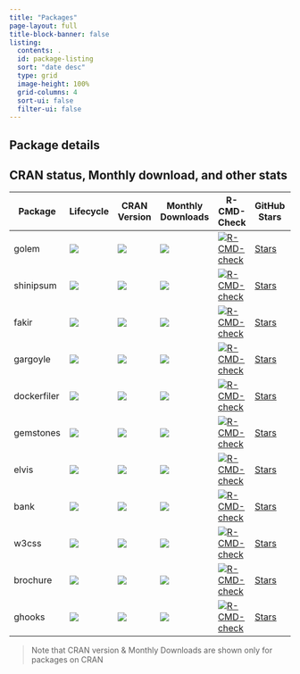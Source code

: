 ```yaml
---
title: "Packages"
page-layout: full
title-block-banner: false
listing:
  contents: .
  id: package-listing
  sort: "date desc"
  type: grid
  image-height: 100%
  grid-columns: 4
  sort-ui: false
  filter-ui: false
---
```


## Package details

::: {#package-listing}
:::



## CRAN status, Monthly download, and other stats

|Package|Lifecycle|CRAN Version|Monthly Downloads| R-CMD-Check|GitHub Stars|GitHub Issues|
|---|---|---|---|---|---|---|
|golem|<img src="https://lifecycle.r-lib.org/articles/figures/lifecycle-stable.svg"/>|<a href="https://CRAN.R-project.org/package=golem">  <img src="https://www.r-pkg.org/badges/version/golem"/></a>|<a target="_blank" href="https://cranlogs.r-pkg.org/downloads/total/last-month/golem">  <img src="https://cranlogs.r-pkg.org/badges/golem"/></a>|<a target="_blank" href="https://github.com/ThinkR-open/golem/actions">  <img src="https://github.com/ThinkR-open/golem/workflows/R-CMD-check/badge.svg" alt="R-CMD-check"/></a>|<a class="github-button" target = "_blank" href="https://github.com/ThinkR-open/golem" data-icon="octicon-star" data-show-count="true" aria-label="Star this on GitHub">Stars</a>|<a class="github-button" href="https://github.com/ThinkR-open/golem/issues" target = "_blank" data-icon="octicon-issue-opened"  data-show-count="true" aria-label="Issue buttons/github-buttons on GitHub">Issues</a>|
|shinipsum|<img src="https://lifecycle.r-lib.org/articles/figures/lifecycle-stable.svg"/>|<a href="https://CRAN.R-project.org/package=shinipsum">  <img src="https://www.r-pkg.org/badges/version/shinipsum"/></a>|<a target="_blank" href="https://cranlogs.r-pkg.org/downloads/total/last-month/shinipsum">  <img src="https://cranlogs.r-pkg.org/badges/shinipsum"/></a>|<a target="_blank" href="https://github.com/ThinkR-open/shinipsum/actions">  <img src="https://github.com/ThinkR-open/shinipsum/workflows/R-CMD-check/badge.svg" alt="R-CMD-check"/></a>|<a class="github-button" target = "_blank" href="https://github.com/ThinkR-open/shinipsum" data-icon="octicon-star" data-show-count="true" aria-label="Star this on GitHub">Stars</a>|<a class="github-button" href="https://github.com/ThinkR-open/shinipsum/issues" target = "_blank" data-icon="octicon-issue-opened"  data-show-count="true" aria-label="Issue buttons/github-buttons on GitHub">Issues</a>|
|fakir|<img src="https://lifecycle.r-lib.org/articles/figures/lifecycle-stable.svg"/>|<a href="https://CRAN.R-project.org/package=fakir">  <img src="https://www.r-pkg.org/badges/version/fakir"/></a>|<a target="_blank" href="https://cranlogs.r-pkg.org/downloads/total/last-month/fakir">  <img src="https://cranlogs.r-pkg.org/badges/fakir"/></a>|<a target="_blank" href="https://github.com/ThinkR-open/fakir/actions">  <img src="https://github.com/ThinkR-open/fakir/workflows/R-CMD-check/badge.svg" alt="R-CMD-check"/></a>|<a class="github-button" target = "_blank" href="https://github.com/ThinkR-open/fakir" data-icon="octicon-star" data-show-count="true" aria-label="Star this on GitHub">Stars</a>|<a class="github-button" href="https://github.com/ThinkR-open/fakir/issues" target = "_blank" data-icon="octicon-issue-opened"  data-show-count="true" aria-label="Issue buttons/github-buttons on GitHub">Issues</a>|
|gargoyle|<img src="https://lifecycle.r-lib.org/articles/figures/lifecycle-stable.svg"/>|<a href="https://CRAN.R-project.org/package=gargoyle">  <img src="https://www.r-pkg.org/badges/version/gargoyle"/></a>|<a target="_blank" href="https://cranlogs.r-pkg.org/downloads/total/last-month/gargoyle">  <img src="https://cranlogs.r-pkg.org/badges/gargoyle"/></a>|<a target="_blank" href="https://github.com/colinfay/gargoyle/actions">  <img src="https://github.com/colinfay/gargoyle/workflows/R-CMD-check/badge.svg" alt="R-CMD-check"/></a>|<a class="github-button" target = "_blank" href="https://github.com/colinfay/gargoyle" data-icon="octicon-star" data-show-count="true" aria-label="Star this on GitHub">Stars</a>|<a class="github-button" href="https://github.com/colinfay/gargoyle/issues" target = "_blank" data-icon="octicon-issue-opened"  data-show-count="true" aria-label="Issue buttons/github-buttons on GitHub">Issues</a>|
|dockerfiler|<img src="https://lifecycle.r-lib.org/articles/figures/lifecycle-stable.svg"/>|<a href="https://CRAN.R-project.org/package=dockerfiler">  <img src="https://www.r-pkg.org/badges/version/dockerfiler"/></a>|<a target="_blank" href="https://cranlogs.r-pkg.org/downloads/total/last-month/dockerfiler">  <img src="https://cranlogs.r-pkg.org/badges/dockerfiler"/></a>|<a target="_blank" href="https://github.com/thinkr-open/dockerfiler/actions">  <img src="https://github.com/thinkr-open/dockerfiler/workflows/R-CMD-check/badge.svg" alt="R-CMD-check"/></a>|<a class="github-button" target = "_blank" href="https://github.com/thinkr-open/dockerfiler" data-icon="octicon-star" data-show-count="true" aria-label="Star this on GitHub">Stars</a>|<a class="github-button" href="https://github.com/thinkr-open/dockerfiler/issues" target = "_blank" data-icon="octicon-issue-opened"  data-show-count="true" aria-label="Issue buttons/github-buttons on GitHub">Issues</a>|
|gemstones|<img src="https://lifecycle.r-lib.org/articles/figures/lifecycle-experimental.svg"/>|<a href="https://CRAN.R-project.org/package=gemstones">  <img src="https://www.r-pkg.org/badges/version/gemstones"/></a>|<a target="_blank" href="https://cranlogs.r-pkg.org/downloads/total/last-month/gemstones">  <img src="https://cranlogs.r-pkg.org/badges/gemstones"/></a>|<a target="_blank" href="https://github.com/thinkr-open/gemstones/actions">  <img src="https://github.com/thinkr-open/gemstones/workflows/R-CMD-check/badge.svg" alt="R-CMD-check"/></a>|<a class="github-button" target = "_blank" href="https://github.com/thinkr-open/gemstones" data-icon="octicon-star" data-show-count="true" aria-label="Star this on GitHub">Stars</a>|<a class="github-button" href="https://github.com/thinkr-open/gemstones/issues" target = "_blank" data-icon="octicon-issue-opened"  data-show-count="true" aria-label="Issue buttons/github-buttons on GitHub">Issues</a>|
|elvis|<img src="https://lifecycle.r-lib.org/articles/figures/lifecycle-experimental.svg"/>|<a href="https://CRAN.R-project.org/package=elvis">  <img src="https://www.r-pkg.org/badges/version/elvis"/></a>|<a target="_blank" href="https://cranlogs.r-pkg.org/downloads/total/last-month/elvis">  <img src="https://cranlogs.r-pkg.org/badges/elvis"/></a>|<a target="_blank" href="https://github.com/thinkr-open/elvis/actions">  <img src="https://github.com/thinkr-open/elvis/workflows/R-CMD-check/badge.svg" alt="R-CMD-check"/></a>|<a class="github-button" target = "_blank" href="https://github.com/thinkr-open/elvis" data-icon="octicon-star" data-show-count="true" aria-label="Star this on GitHub">Stars</a>|<a class="github-button" href="https://github.com/thinkr-open/elvis/issues" target = "_blank" data-icon="octicon-issue-opened"  data-show-count="true" aria-label="Issue buttons/github-buttons on GitHub">Issues</a>|
|bank|<img src="https://lifecycle.r-lib.org/articles/figures/lifecycle-experimental.svg"/>|<a href="https://CRAN.R-project.org/package=bank">  <img src="https://www.r-pkg.org/badges/version/bank"/></a>|<a target="_blank" href="https://cranlogs.r-pkg.org/downloads/total/last-month/bank">  <img src="https://cranlogs.r-pkg.org/badges/bank"/></a>|<a target="_blank" href="https://github.com/thinkr-open/bank/actions">  <img src="https://github.com/thinkr-open/bank/workflows/R-CMD-check/badge.svg" alt="R-CMD-check"/></a>|<a class="github-button" target = "_blank" href="https://github.com/thinkr-open/bank" data-icon="octicon-star" data-show-count="true" aria-label="Star this on GitHub">Stars</a>|<a class="github-button" href="https://github.com/thinkr-open/bank/issues" target = "_blank" data-icon="octicon-issue-opened"  data-show-count="true" aria-label="Issue buttons/github-buttons on GitHub">Issues</a>|
|w3css|<img src="https://lifecycle.r-lib.org/articles/figures/lifecycle-experimental.svg"/>|<a href="https://CRAN.R-project.org/package=w3css">  <img src="https://www.r-pkg.org/badges/version/w3css"/></a>|<a target="_blank" href="https://cranlogs.r-pkg.org/downloads/total/last-month/w3css">  <img src="https://cranlogs.r-pkg.org/badges/w3css"/></a>|<a target="_blank" href="https://github.com/thinkr-open/w3css/actions">  <img src="https://github.com/thinkr-open/w3css/workflows/R-CMD-check/badge.svg" alt="R-CMD-check"/></a>|<a class="github-button" target = "_blank" href="https://github.com/thinkr-open/w3css" data-icon="octicon-star" data-show-count="true" aria-label="Star this on GitHub">Stars</a>|<a class="github-button" href="https://github.com/thinkr-open/w3css/issues" target = "_blank" data-icon="octicon-issue-opened"  data-show-count="true" aria-label="Issue buttons/github-buttons on GitHub">Issues</a>|
|brochure|<img src="https://lifecycle.r-lib.org/articles/figures/lifecycle-experimental.svg"/>|<a href="https://CRAN.R-project.org/package=brochure">  <img src="https://www.r-pkg.org/badges/version/brochure"/></a>|<a target="_blank" href="https://cranlogs.r-pkg.org/downloads/total/last-month/brochure">  <img src="https://cranlogs.r-pkg.org/badges/brochure"/></a>|<a target="_blank" href="https://github.com/colinfay/brochure/actions">  <img src="https://github.com/colinfay/brochure/workflows/R-CMD-check/badge.svg" alt="R-CMD-check"/></a>|<a class="github-button" target = "_blank" href="https://github.com/colinfay/brochure" data-icon="octicon-star" data-show-count="true" aria-label="Star this on GitHub">Stars</a>|<a class="github-button" href="https://github.com/colinfay/brochure/issues" target = "_blank" data-icon="octicon-issue-opened"  data-show-count="true" aria-label="Issue buttons/github-buttons on GitHub">Issues</a>|
|ghooks|<img src="https://lifecycle.r-lib.org/articles/figures/lifecycle-experimental.svg"/>|<a href="https://CRAN.R-project.org/package=ghooks">  <img src="https://www.r-pkg.org/badges/version/ghooks"/></a>|<a target="_blank" href="https://cranlogs.r-pkg.org/downloads/total/last-month/ghooks">  <img src="https://cranlogs.r-pkg.org/badges/ghooks"/></a>|<a target="_blank" href="https://github.com/thinkr-open/ghooks/actions">  <img src="https://github.com/thinkr-open/ghooks/workflows/R-CMD-check/badge.svg" alt="R-CMD-check"/></a>|<a class="github-button" target = "_blank" href="https://github.com/thinkr-open/ghooks" data-icon="octicon-star" data-show-count="true" aria-label="Star this on GitHub">Stars</a>|<a class="github-button" href="https://github.com/thinkr-open/ghooks/issues" target = "_blank" data-icon="octicon-issue-opened"  data-show-count="true" aria-label="Issue buttons/github-buttons on GitHub">Issues</a>|

<script async defer src="https://buttons.github.io/buttons.js"></script>



> Note that CRAN version & Monthly Downloads are shown only for packages on CRAN


